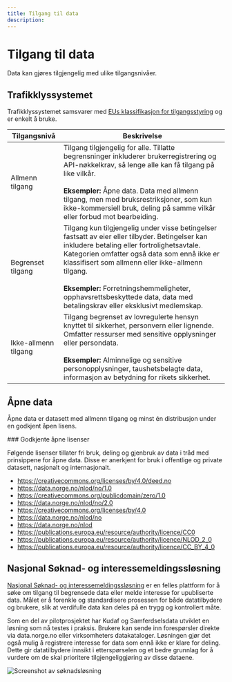 ```yaml
---
title: Tilgang til data
description:
---
```


# Tilgang til data

<Ingress data-size='xs'>Data kan gjøres tilgjengelig med ulike tilgangsnivåer.</Ingress>

## Trafikklyssystemet

Trafikklyssystemet samsvarer med [EUs klassifikasjon for tilgangsstyring](https://op.europa.eu/en/web/eu-vocabularies/concept-scheme/-/resource?uri=http://publications.europa.eu/resource/authority/access-right) og er enkelt å bruke.

| Tilgangsnivå                                   | Beskrivelse                                                                                                                                                                                                                                                                                                                                                                               |
| ---------------------------------------------- | ----------------------------------------------------------------------------------------------------------------------------------------------------------------------------------------------------------------------------------------------------------------------------------------------------------------------------------------------------------------------------------------- |
| <Tag data-color="success">Allmenn tilgang</Tag>     | Tilgang tilgjengelig for alle. Tillatte begrensninger inkluderer brukerregistrering og API-nøkkelkrav, så lenge alle kan få tilgang på like vilkår. <br /><br/> **Eksempler:** Åpne data. Data med allmenn tilgang, men med bruksrestriksjoner, som kun ikke-kommersiell bruk, deling på samme vilkår eller forbud mot bearbeiding.                                                       |
| <Tag data-color="warning">Begrenset tilgang</Tag>   | Tilgang kun tilgjengelig under visse betingelser fastsatt av eier eller tilbyder. Betingelser kan inkludere betaling eller fortrolighetsavtale. Kategorien omfatter også data som ennå ikke er klassifisert som allmenn eller ikke-allmenn tilgang. <br /><br/> **Eksempler:** Forretningshemmeligheter, opphavsrettsbeskyttede data, data med betalingskrav eller eksklusivt medlemskap. |
| <Tag data-color="danger">Ikke-allmenn tilgang</Tag> | Tilgang begrenset av lovregulerte hensyn knyttet til sikkerhet, personvern eller lignende. Omfatter ressurser med sensitive opplysninger eller persondata. <br /><br/> **Eksempler:** Alminnelige og sensitive personopplysninger, taushetsbelagte data, informasjon av betydning for rikets sikkerhet.                                                                                   |

## Åpne data

Åpne data er datasett med allmenn tilgang og minst én distribusjon under en godkjent åpen lisens.

<Alert data-color='success'>
### Godkjente åpne lisenser

Følgende lisenser tillater fri bruk, deling og gjenbruk av data i tråd med prinsippene for åpne data. Disse er anerkjent for bruk i offentlige og private datasett, nasjonalt og internasjonalt.

- https://creativecommons.org/licenses/by/4.0/deed.no
- https://data.norge.no/nlod/no/1.0
- https://creativecommons.org/publicdomain/zero/1.0
- https://data.norge.no/nlod/no/2.0
- https://creativecommons.org/licenses/by/4.0
- https://data.norge.no/nlod/no
- https://data.norge.no/nlod
- https://publications.europa.eu/resource/authority/licence/CC0
- https://publications.europa.eu/resource/authority/licence/NLOD_2_0
- https://publications.europa.eu/resource/authority/licence/CC_BY_4_0
</Alert>

## Nasjonal Søknad- og interessemeldingssløsning

[Nasjonal Søknad- og interessemeldingssløsning](https://frontend-soknad.paas2.uninett.no/) er en felles plattform for å søke om tilgang til begrensede data eller melde interesse for upubliserte data. Målet er å forenkle og standardisere prosessen for både datatilbydere og brukere, slik at verdifulle data kan deles på en trygg og kontrollert måte.

Som en del av pilotprosjektet har Kudaf og Samferdselsdata utviklet en løsning som nå testes i praksis. Brukere kan sende inn forespørsler direkte via data.norge.no eller virksomheters datakataloger. Løsningen gjør det også mulig å registrere interesse for data som ennå ikke er klare for deling. Dette gir datatilbydere innsikt i etterspørselen og et bedre grunnlag for å vurdere om de skal prioritere tilgjengeliggjøring av disse dataene.

![Screenshot av søknadsløsning](https://cms.fellesdatakatalog.digdir.no/uploads/Screenshot_2025_03_10_at_08_27_02_e6006bee2d.png)
